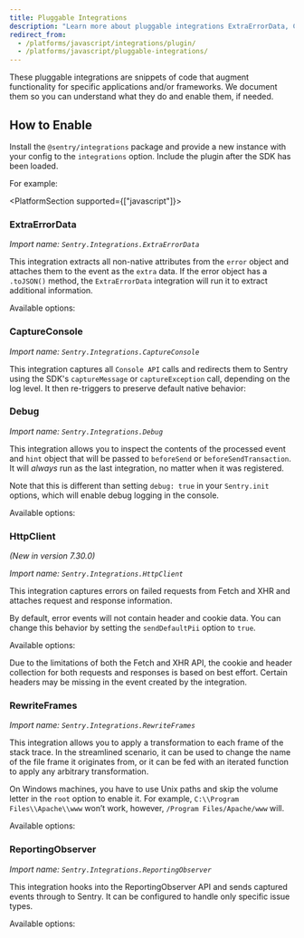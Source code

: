 ```yaml
---
title: Pluggable Integrations
description: "Learn more about pluggable integrations ExtraErrorData, CaptureConsole, Debug, HttpClient, RewriteFrames, and ReportingObserver, which are snippets of code that augment functionality for specific applications and/or frameworks."
redirect_from:
  - /platforms/javascript/integrations/plugin/
  - /platforms/javascript/pluggable-integrations/
---
```


These pluggable integrations are snippets of code that augment functionality for specific applications and/or frameworks. We document them so you can understand what they do and enable them, if needed.

## How to Enable

Install the `@sentry/integrations` package and provide a new instance with your config to the `integrations` option. Include the plugin after the SDK has been loaded.

For example:

<PlatformContent includePath="configuration/enable-pluggable-integrations" />

<PlatformSection supported={["javascript"]}>

### ExtraErrorData

_Import name: `Sentry.Integrations.ExtraErrorData`_

This integration extracts all non-native attributes from the `error` object and attaches them to the event as the `extra` data. If the error object has a `.toJSON()` method, the `ExtraErrorData` integration will run it to extract additional information.

Available options:

<PlatformContent includePath="configuration/extra-error-data" />

</PlatformSection>

### CaptureConsole

_Import name: `Sentry.Integrations.CaptureConsole`_

This integration captures all `Console API` calls and redirects them to Sentry using the SDK's `captureMessage` or `captureException` call, depending on the log level. It then re-triggers to preserve default native behavior:

<PlatformContent includePath="configuration/capture-console" />

### Debug

_Import name: `Sentry.Integrations.Debug`_

This integration allows you to inspect the contents of the processed event and `hint` object that will be passed to `beforeSend` or `beforeSendTransaction`. It will _always_ run as the last integration, no matter when it was registered.

Note that this is different than setting `debug: true` in your `Sentry.init` options, which will enable debug logging in the console.

Available options:

<PlatformContent includePath="configuration/debug" />

### HttpClient

_(New in version 7.30.0)_

_Import name: `Sentry.Integrations.HttpClient`_

This integration captures errors on failed requests from Fetch and XHR and attaches request and response information.

By default, error events will not contain header and cookie data. You can change this behavior by setting the `sendDefaultPii` option to `true`.

Available options:

<PlatformContent includePath="configuration/http-client" />

<Alert level="warning" title="Note">

Due to the limitations of both the Fetch and XHR API, the cookie and header collection for both requests and responses is based on best effort. Certain headers may be missing in the event created by the integration.

</Alert>

### RewriteFrames

_Import name: `Sentry.Integrations.RewriteFrames`_

This integration allows you to apply a transformation to each frame of the stack trace. In the streamlined scenario, it can be used to change the name of the file frame it originates from, or it can be fed with an iterated function to apply any arbitrary transformation.

On Windows machines, you have to use Unix paths and skip the volume letter in the `root` option to enable it. For example, `C:\\Program Files\\Apache\\www` won’t work, however, `/Program Files/Apache/www` will.

Available options:

<PlatformContent includePath="configuration/rewrite-frames" />

### ReportingObserver

_Import name: `Sentry.Integrations.ReportingObserver`_

This integration hooks into the ReportingObserver API and sends captured events through to Sentry. It can be configured to handle only specific issue types.

Available options:

<PlatformContent includePath="configuration/reporting-observer" />
